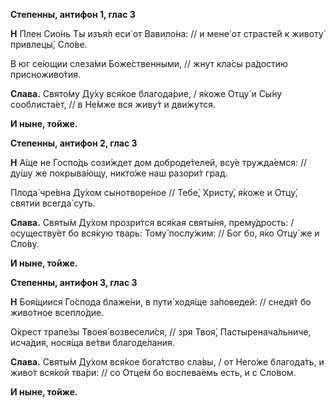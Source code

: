 **Степенны, антифон 1, глас 3**

**Н** Плен Сио́нь Ты изъя́л еси́ от Вавило́на: // и мене́ от страсте́й к животу́ привлецы́, Сло́ве.

В юг се́ющии слеза́ми Боже́ственными, // жнут кла́сы ра́достию присноживо́тия.

**Слава.** Свято́му Ду́ху вся́кое благода́рие, / я́коже Отцу́ и Сы́ну сооблиста́ет, // в Не́мже вся живу́т и дви́жутся.

**И ныне, тойже.**

**Степенны, антифон 2, глас 3**

**Н** А́ще не Госпо́дь сози́ждет дом доброде́телей, всу́е тружда́емся: // ду́шу же покрыва́ющу, никто́же наш разори́т град.

Плода́ чре́вна Ду́хом сынотворе́ное // Тебе́, Христу́, я́коже и Отцу́, святи́и всегда́ суть.

**Слава.** Святы́м Ду́хом прозри́тся вся́кая святы́ня, прему́дрость: / осуществу́ет бо вся́кую тварь: Тому́ послу́жим: // Бог бо, я́ко Отцу́ же и Сло́ву.

**И ныне, тойже.**

**Степенны, антифон 3, глас 3**

**Н** Боя́щиися Го́спода блаже́ни, в пути́ ходя́ще за́поведей: // снедя́т бо живо́тное всепло́дие.

О́крест трапе́зы Твоея́ возвесели́ся, // зря Твоя́, Пастыренача́льниче, исча́дия, нося́ща ве́тви благоде́лания.

**Слава.** Святы́м Ду́хом вся́кое бога́тство сла́вы, / от Него́же благода́ть, и живо́т вся́кой тва́ри: // со Отце́м бо воспева́емь есть, и с Сло́вом.

**И ныне, тойже.**
